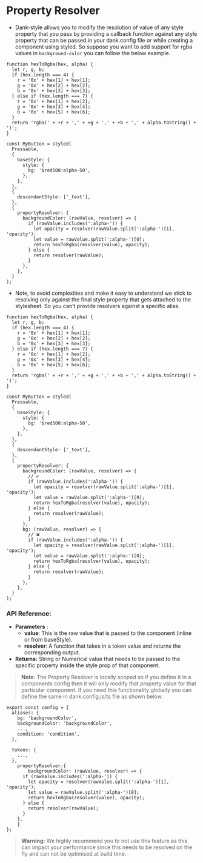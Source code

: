 
<Meta title="api/Property Resolver" />

# Property Resolver

- Dank-style allows you to modify the resolution of value of any style property that you pass by providing a callback function against any style property that can be passed in your dank.config file or while creating a component using styled. So suppose you want to add support for rgba values in `background-color` you can follow the below example.

```tsx
function hexToRgba(hex, alpha) {
  let r, g, b;
  if (hex.length === 4) {
    r = '0x' + hex[1] + hex[1];
    g = '0x' + hex[2] + hex[2];
    b = '0x' + hex[3] + hex[3];
  } else if (hex.length === 7) {
    r = '0x' + hex[1] + hex[2];
    g = '0x' + hex[3] + hex[4];
    b = '0x' + hex[5] + hex[6];
  }
  return 'rgba(' + +r + ',' + +g + ',' + +b + ',' + alpha.toString() + ')';
}

const MyButton = styled(
  Pressable,
  {
    baseStyle: {
      style: {
        bg: '$red500:alpha-50',
      },
    },
  },
  {
    descendantStyle: ['_text'],
  },
  {
    propertyResolver: {
      backgroundColor: (rawValue, resolver) => {
        if (rawValue.includes(':alpha-')) {
          let opacity = resolver(rawValue.split(':alpha-')[1], 'opacity');
          let value = rawValue.split(':alpha-')[0];
          return hexToRgba(resolver(value), opacity);
        } else {
          return resolver(rawValue);
        }
      },
    },
  }
);
```

- Note, to avoid complexities and make it easy to understand we stick to resolving only against the final style property that gets attached to the stylesheet. So you can’t provide resolvers against a specific alias.

```tsx
function hexToRgba(hex, alpha) {
  let r, g, b;
  if (hex.length === 4) {
    r = '0x' + hex[1] + hex[1];
    g = '0x' + hex[2] + hex[2];
    b = '0x' + hex[3] + hex[3];
  } else if (hex.length === 7) {
    r = '0x' + hex[1] + hex[2];
    g = '0x' + hex[3] + hex[4];
    b = '0x' + hex[5] + hex[6];
  }
  return 'rgba(' + +r + ',' + +g + ',' + +b + ',' + alpha.toString() + ')';
}

const MyButton = styled(
  Pressable,
  {
    baseStyle: {
      style: {
        bg: '$red500:alpha-50',
      },
    },
  },
  {
    descendantStyle: ['_text'],
  },
  {
    propertyResolver: {
      backgroundColor: (rawValue, resolver) => {
        // ✔️
        if (rawValue.includes(':alpha-')) {
          let opacity = resolver(rawValue.split(':alpha-')[1], 'opacity');
          let value = rawValue.split(':alpha-')[0];
          return hexToRgba(resolver(value), opacity);
        } else {
          return resolver(rawValue);
        }
      },
      bg: (rawValue, resolver) => {
        // ❌
        if (rawValue.includes(':alpha-')) {
          let opacity = resolver(rawValue.split(':alpha-')[1], 'opacity');
          let value = rawValue.split(':alpha-')[0];
          return hexToRgba(resolver(value), opacity);
        } else {
          return resolver(rawValue);
        }
      },
    },
  }
);
```

### API Reference:

- **Parameters** :
  - **value**: This is the raw value that is passed to the component (inline or from baseStyle).
  - **resolver**: A function that takes in a token value and returns the corresponding output.
- **Returns:** String or Numerical value that needs to be passed to the specific property inside the style prop of that component.

> **Note**: The Property Resolver is locally scoped so if you define it in a components config then it will only modify that property value for that particular component. If you need this functionality globally you can define the same in dank.config.js/ts file as shown below.

```tsx
export const config = {
  aliases: {
    bg: 'backgroundColor',
    backgroundColor: 'backgroundColor',
    ...,
    condition: 'condition',
  },

  tokens: {
    ...,
  },
	propertyResolver:{
		backgroundColor: (rawValue, resolver) => {
      if (rawValue.includes(':alpha-')) {
        let opacity = resolver(rawValue.split(':alpha-')[1], 'opacity');
        let value = rawValue.split(':alpha-')[0];
        return hexToRgba(resolver(value), opacity);
      } else {
        return resolver(rawValue);
      }
    },
	}
};
```

> **Warning:** We highly recommend you to not use this feature as this can impact your performance since this needs to be resolved on the fly and can not be optimised at build time.
